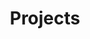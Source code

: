---
title: Projects
projects:
  - title: AI Image Generator
    description: A deep learning model that generates realistic images from text descriptions
    image: https://via.placeholder.com/400x300
    tags: [PyTorch, Computer Vision, GANs]
    github: https://github.com
    demo: https://demo.com
  - title: NLP Chatbot
    description: An advanced chatbot using transformer architecture
    image: https://via.placeholder.com/400x300
    tags: [NLP, Transformers, FastAPI]
    github: https://github.com
    demo: https://demo.com
  - title: Reinforcement Learning Agent
    description: A RL agent that learns to play complex games
    image: https://via.placeholder.com/400x300
    tags: [RL, PyTorch, Gymnasium]
    github: https://github.com
---